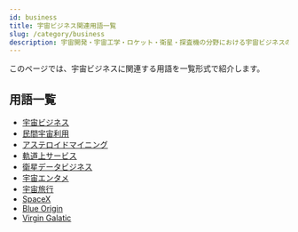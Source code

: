 ```yaml
---
id: business
title: 宇宙ビジネス関連用語一覧
slug: /category/business
description: 宇宙開発・宇宙工学・ロケット・衛星・探査機の分野における宇宙ビジネスの用語の一覧です．意味・定義・概要・説明ページへと移ることができます．
---
```



<Head>
  <script type="application/ld+json">
    {`{
      "@context": "https://schema.org",
      "@type": "DefinedTerm",
      "name": "宇宙ビジネス関連用語一覧",
      "inDefinedTermSet": "https://www.space-portal.org",
      "termCode": "category/business",
      "description": "宇宙開発・宇宙工学・ロケット・衛星・探査機の分野における宇宙ビジネス用語の一覧です．意味・定義・概要・説明ページへと移ることができます．",
      "url": "https://www.space-portal.org/docs/category/business"
    }`}
  </script>
</Head>

このページでは、宇宙ビジネスに関連する用語を一覧形式で紹介します。

## 用語一覧

- [宇宙ビジネス](/docs/business/space-business/)
- [民間宇宙利用](/docs/business/private-space-utilization/)
- [アステロイドマイニング](/docs/business/category/asteroid-mining/)
- [軌道上サービス](/docs/business/category/on-orbit-service/)
- [衛星データビジネス](/docs/business/category/satellite-data-business/)
- [宇宙エンタメ](/docs/business/category/space-entertainment/)
- [宇宙旅行](/docs/business/category/space-tourism/)
- [SpaceX](/docs/business/company/spacex/)
- [Blue Origin](/docs/business/company/blue-origin/)
- [Virgin Galatic](/docs/business/company/virgin-galatic/)
